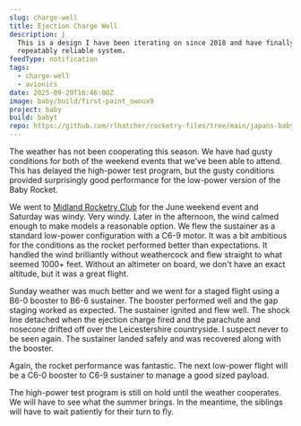 ```yaml
---
slug: charge-well
title: Ejection Charge Well
description: |
  This is a design I have been iterating on since 2018 and have finally arrived at a simple and
  repeatably reliable system.
feedType: notification
tags:
  - charge-well
  - avionics
date: 2025-09-20T16:46:00Z
image: baby/build/first-paint_owoux9
project: baby
build: babyt
repo: https://github.com/rlhatcher/rocketry-files/tree/main/japans-baby-rocket
---
```

The weather has not been cooperating this season. We have had gusty conditions for both of the weekend events
that we've been able to attend. This has delayed the high-power test program, but the gusty conditions
provided surprisingly good performance for the low-power version of the Baby Rocket.

<BlogImage
  src='baby/flights/mrc-peter-1_sdw5ax'
  alt='Baby Rocket LPR Test'
  width={1366}
  height={2048}
  caption='Baby Rocket LPR Test'
/>

We went to [Midland Rocketry Club](https://midlandrocketryclub.org/) for the June weekend event and Saturday was windy.
Very windy. Later in the afternoon, the wind calmed enough to make models a reasonable option. We flew the sustainer
as a standard low-power configuration with a C6-9 motor. It was a bit ambitious for the conditions as the rocket
performed better than expectations. It handled the wind brilliantly without weathercock and flew straight to
what seemed 1000+ feet. Without an altimeter on board, we don't have an exact altitude, but it was a great flight.

Sunday weather was much better and we went for a staged flight using a B6-0 booster to B6-6 sustainer. The booster
performed well and the gap staging worked as expected. The sustainer ignited and flew well. The shock line detached
when the ejection charge fired and the parachute and nosecone drifted off over the Leicestershire countryside. I
suspect never to be seen again. The sustainer landed safely and was recovered along with the booster.

Again, the rocket performance was fantastic. The next low-power flight will be a C6-0 booster to C6-9 sustainer
to manage a good sized payload.

The high-power test program is still on hold until the weather cooperates. We will have to see what the summer brings.
In the meantime, the siblings will have to wait patiently for their turn to fly.

<BlogImage
  src='baby/flights/lpr-hpr'
  alt='Baby Rocket LPR and HPR'
  width={1366}
  height={2048}
  caption='Baby Rockets LPR and HPR'
/>
